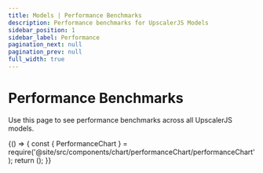 ```yaml
---
title: Models | Performance Benchmarks
description: Performance benchmarks for UpscalerJS Models
sidebar_position: 1
sidebar_label: Performance
pagination_next: null
pagination_prev: null
full_width: true
---
```



# Performance Benchmarks

Use this page to see performance benchmarks across all UpscalerJS models.
 
<BrowserOnly>
  {() => {
    const { PerformanceChart } = require('@site/src/components/chart/performanceChart/performanceChart');
    return (<PerformanceChart databasePath="/assets/performance.sql" />);
  }}
</BrowserOnly>
